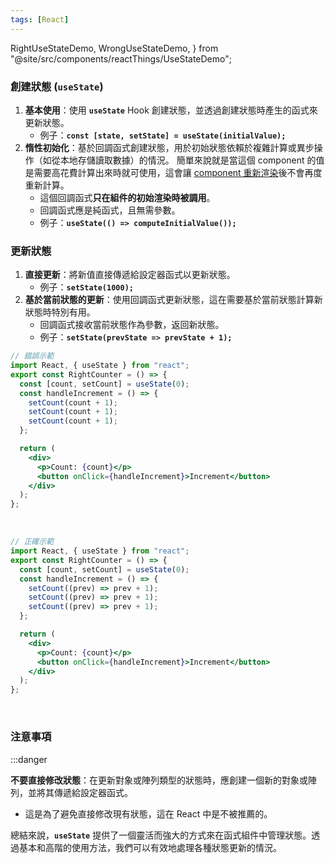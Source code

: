 ```yaml
---
tags: [React]
---
```


  RightUseStateDemo,
  WrongUseStateDemo,
} from "@site/src/components/reactThings/UseStateDemo";

### **創建狀態 (`useState`)**

1. **基本使用**：使用 **`useState`** Hook 創建狀態，並透過創建狀態時產生的函式來更新狀態。
   - 例子：**`const [state, setState] = useState(initialValue);`**
2. **惰性初始化**：基於回調函式創建狀態，用於初始狀態依賴於複雜計算或異步操作（如從本地存儲讀取數據）的情況。
   簡單來說就是當這個 component 的值是需要高花費計算出來時就可使用，這會讓 [component 重新渲染](../causes-of-re-rendering.mdx)後不會再度重新計算。
   - 這個回調函式**只在組件的初始渲染時被調用**。
   - 回調函式應是純函式，且無需參數。
   - 例子：**`useState(() => computeInitialValue());`**

### **更新狀態**

1. **直接更新**：將新值直接傳遞給設定器函式以更新狀態。
   - 例子：**`setState(1000);`**
2. **基於當前狀態的更新**：使用回調函式更新狀態，這在需要基於當前狀態計算新狀態時特別有用。
   - 回調函式接收當前狀態作為參數，返回新狀態。
   - 例子：**`setState(prevState => prevState + 1);`**

```jsx
// 錯誤示範
import React, { useState } from "react";
export const RightCounter = () => {
  const [count, setCount] = useState(0);
  const handleIncrement = () => {
    setCount(count + 1);
    setCount(count + 1);
    setCount(count + 1);
  };

  return (
    <div>
      <p>Count: {count}</p>
      <button onClick={handleIncrement}>Increment</button>
    </div>
  );
};
```

<WrongUseStateDemo />
<br />

```jsx
// 正確示範
import React, { useState } from "react";
export const RightCounter = () => {
  const [count, setCount] = useState(0);
  const handleIncrement = () => {
    setCount((prev) => prev + 1);
    setCount((prev) => prev + 1);
    setCount((prev) => prev + 1);
  };

  return (
    <div>
      <p>Count: {count}</p>
      <button onClick={handleIncrement}>Increment</button>
    </div>
  );
};
```

<RightUseStateDemo />
<br />

### **注意事項**

:::danger

**不要直接修改狀態**：在更新對象或陣列類型的狀態時，應創建一個新的對象或陣列，並將其傳遞給設定器函式。

- 這是為了避免直接修改現有狀態，這在 React 中是不被推薦的。

總結來說，**`useState`** 提供了一個靈活而強大的方式來在函式組件中管理狀態。透過基本和高階的使用方法，我們可以有效地處理各種狀態更新的情況。
